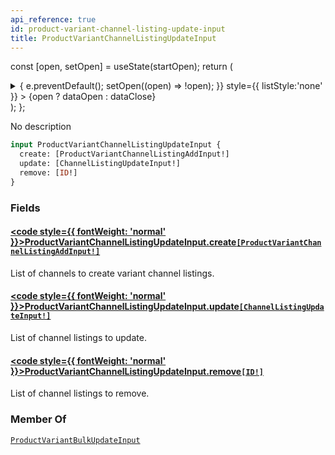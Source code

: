 ```yaml
---
api_reference: true
id: product-variant-channel-listing-update-input
title: ProductVariantChannelListingUpdateInput
---
```






const [open, setOpen] = useState(startOpen);
return (
<details {...(open ? { open: true } : {})} className="details" style={{ border:'none', boxShadow:'none', background:'var(--ifm-background-color)' }}>
<summary
onClick={(e) => {
e.preventDefault();
setOpen((open) => !open);
}}
style={{ listStyle:'none' }} >
{open ? dataOpen : dataClose}
</summary>
{open && children}
</details>
);
};

No description

```graphql
input ProductVariantChannelListingUpdateInput {
  create: [ProductVariantChannelListingAddInput!]
  update: [ChannelListingUpdateInput!]
  remove: [ID!]
}
```

### Fields

#### [<code style={{ fontWeight: 'normal' }}>ProductVariantChannelListingUpdateInput.<b>create</b></code>](#)<Bullet />[`[ProductVariantChannelListingAddInput!]`](../../../api-reference/products/inputs/product-variant-channel-listing-add-input.mdx) <Badge class="badge badge--secondary" text="list"/> <Badge class="badge badge--secondary" text="input"/> <Badge class="badge badge--secondary" text="products"/>

List of channels to create variant channel listings.

#### [<code style={{ fontWeight: 'normal' }}>ProductVariantChannelListingUpdateInput.<b>update</b></code>](#)<Bullet />[`[ChannelListingUpdateInput!]`](../../../api-reference/products/inputs/channel-listing-update-input.mdx) <Badge class="badge badge--secondary" text="list"/> <Badge class="badge badge--secondary" text="input"/> <Badge class="badge badge--secondary" text="products"/>

List of channel listings to update.

#### [<code style={{ fontWeight: 'normal' }}>ProductVariantChannelListingUpdateInput.<b>remove</b></code>](#)<Bullet />[`[ID!]`](../../../api-reference/miscellaneous/scalars/id.mdx) <Badge class="badge badge--secondary" text="list"/> <Badge class="badge badge--secondary" text="scalar"/> <Badge class="badge badge--secondary" text="miscellaneous"/>

List of channel listings to remove.

### Member Of

[`ProductVariantBulkUpdateInput`](../../../api-reference/products/inputs/product-variant-bulk-update-input.mdx) <Badge class="badge badge--secondary" text="input"/>
